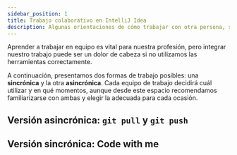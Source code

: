 ```yaml
---
sidebar_position: 1
title: Trabajo colaborativo en IntelliJ Idea
description: Algunas orientaciones de cómo trabajar con otra persona, sincrónicamente o no, aprovechando las características del IDE.
---
```



Aprender a trabajar en equipo es vital para nuestra profesión, pero integrar nuestro trabajo puede ser un dolor de cabeza si no utilizamos las herramientas correctamente.

A continuación, presentamos dos formas de trabajo posibles: una **sincrónica** y la otra **asincrónica**. Cada equipo de trabajo decidirá cuál utilizar y en qué momentos, aunque desde este espacio recomendamos familiarizarse con ambas y elegir la adecuada para cada ocasión.

## Versión asincrónica: `git pull` y `git push`

<VideoYouTube
  id="ibmQkhAzk5I"
  titulo="Trabajo en equipo y resolución de conflictos de Git desde el IntelliJ Idea"
  descripcion="La guía definitiva (o algo así) para trabajar en equipo con Git y no morir en el intento."
/>

## Versión sincrónica: Code with me

<VideoYouTube
  id="AuInib0a4h0"
  titulo="Code with me: trabajo colaborativo remoto en el IntelliJ Idea"
  descripcion="Una linda funcionalidad que sumó hace poco el IntelliJ, que nos permite programar en equipo _casi_ como si estuvieramos al lado."
/>

